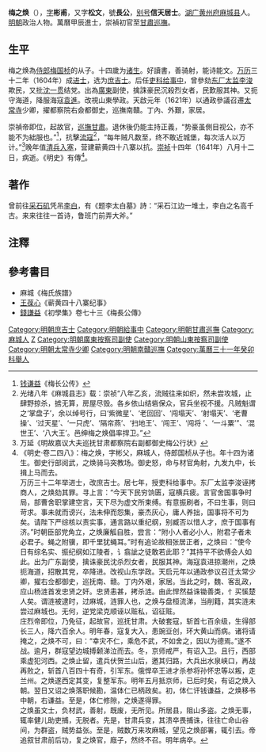 {{明清人物信息框
| 姓名 = 梅之焕
| 原名 =
| 圖片名稱 = 
| 圖片大小 = 220px
| 圖片說明 = 
| 最高職務 = 嘉議大夫巡撫甘肅都察院右副都御史
| 最高散阶 =
| 國家 = 大明
| 爵位 =
| 籍貫 = [[湖廣|湖廣]][[麻城縣|麻城縣]]
| 族裔 = 漢族
| 字號 = 字彬甫<br>又字松文，號長公，别號信天居士
| 室名 = 
| 諡號 = 
| 出生日期 = [[萬曆|萬曆]]三年（1575年）乙亥正月十六日<ref>《万历三十二年甲辰科进士履历便览》：梅之焕，己卯正月十六日，癸卯科，戊辰起甘肃巡抚，右佥都御史，庚午革职。</ref>
| 出生地點 = 
| 逝世日期 = [[崇禎|崇禎]]十四年（1641年）辛巳八月十二日
| 逝世地點 = 
| 墓葬 =
| 配偶 =元配蔡氏，封恭人
| 親屬 = 曾祖梅吉（惠州知府）<br>祖梅汝观<br>父梅国森，壬午举人；母刘氏<br>（從父）[[梅國楨|梅國楨]]、梅国楼<br>弟梅之炜<br>（子）梅生奇<br>（孙）梅銮、梅钿
| 出身 = 
*萬曆三十一年癸卯科舉人
*萬曆三十二年甲辰科同進士出身
| 經歷 = 
| 著作 =《梅中丞遗稿》八卷
}}

'''梅之焕'''（{{bd|1575年||1641年|catIdx=M梅}}），[[表字|字]]'''彬甫'''，又字'''松文'''，號'''長公'''，[[别号|别号]]'''信天居士'''。[[湖广|湖广]][[黄州府|黄州府]][[麻城县|麻城县]]人。[[明朝|明朝]]政治人物。萬曆甲辰進士，崇禎初官至[[甘肅巡撫|甘肅巡撫]]。

==生平==
梅之焕為[[侍郎|侍郎]][[梅国桢|梅国桢]]的从子。十四歲为[[诸生|诸生]]。好讀書，善骑射，能诗能文。[[万历|万历]]三十二年（1604年）成[[进士|进士]]，选为[[庶吉士|庶吉士]]。后任[[吏科|吏科]][[给事中|给事中]]，曾參劾[[东厂|东厂]][[太监|太监]][[李浚|李浚]]欺民，又批[[沈一贯|沈一贯]]结党。出為[[廣東|廣東]]副使，擒誅豪民沉殺烈女者，民歎服其神。又扼守海道，降服海寇[[袁進|袁進]]。改視山東學政。天啟元年（1621年）以通政參議召遷[[太常寺|太常寺]]少卿，擢都察院右僉都御史，巡撫南贛。丁內、外艱，家居。

崇禎帝即位，起故官，[[甘肃巡抚|巡撫甘肅]]。退休後仍能主持正義，“势豪虽側目视公，亦不能不为絀服也。”<ref>[[钱谦益|钱谦益]]《梅长公传》</ref>，抗擊[[流寇|流寇]]<ref>光绪八年《麻城县志》载：崇祯“八年乙亥，流贼往来如织，然未尝攻城，止肆野掠杀，掳无算，房屋尽毁。各乡依山结砦保众，官兵坐视不援。凡贼魁谓之‘掌盘子’，余以绰号行，曰‘紫微星’、‘老回回’、‘闯塌天’、‘射塌天’、‘老曹操’、‘过天星’、‘一只虎’、‘隔帘燕’、‘扫地王’、‘闯王’、‘闯将 ’、‘一斗粟’”、‘混世王’、‘八大王’。邑绅梅之焕倡率捍卫。”</ref>，“每年贼凡数至，终不敢近城堡，每次活人以万计。”<ref>万延《明故嘉议大夫巡抚甘肃都察院右副都御史梅公行状》</ref>晚年值[[清兵入塞|清兵入塞]]，营建蕲黄四十八寨以抗。[[崇祯|崇祯]]十四年（1641年）八月十二日，病逝。《明史》有傳<ref>《明史·卷二四八》：梅之焕，字彬父，麻城人，侍郎国桢从子也。年十四为诸生。御史行部阅武，之焕骑马突教场。御史怒，命与材官角射，九发九中，长揖上马而去。<br>万历三十二年举进士，改庶吉士。居七年，授吏科给事中。东厂太监李浚诬拷商人，之焕劾其罪。寻上言：“今天下民穷饷匮，寇横兵疲。言官舍国事争时局，部曹舍职掌建空言，天下尽为虚文所束缚。有意振刷者，不曰生事，则曰苛求。事未就而谤兴，法未伸而怨集，豪杰灰心，庸人养拙，国事将不可为矣。请陛下严综核以责实事，通言路以重纪纲，别臧否以惜人才，庶于国事有济。”时朝臣部党角立，之焕廉觚自胜，尝言：“附小人者必小人，附君子者未必君子。蝇之附骥，即千里犹蝇耳。”时有追论故相张居正者，之焕曰：“使今日有综名实、振纪纲如江陵者，讠翕訿之徒敢若此耶？”其持平不欲傅会人如此。出为广东副使，擒诛豪民沈杀烈女者，民服其神。海寇袁进掠潮州，之焕扼海道，招散其党，卒降进。改视山东学政。天启元年以通政参议召迁太常少卿，擢右佥都御史，巡抚南、赣。丁内外艰，家居。当此之时，魏、客乱政，应山杨涟首发忠贤之奸。忠贤恚甚，拷杀涟。由此悍然益诛锄善类，忄买慀楚人矣。谓涟被逮时，过麻城，涟罪人也，之焕与盘桓流涕，当削籍，其实涟未尝过麻城也。无何，逆党梁克顺诬以赃私，诏征赃。<br>庄烈帝即位，乃免征，起故官，巡抚甘肃。大破套寇，斩首七百余级，生得部长三人，降六百余人。明年春，寇复大入，患豌豆创，环大黄山而病。诸将请掩之，之焕不可，曰：“幸灾不仁，乘危不武，不如舍之，因以为德焉。”遂不战。逾月，群寇望边城搏颡涕泣而去。冬，京师戒严，有诏入卫。且行，西部乘虚犯河西。之焕止留，遣兵伏贺兰山后，邀其归路，大兵出水泉峡口，再战再败之，斩首八百四十有奇，引军东。俄悍卒王进才杀参将孙怀忠等以叛，走兰州。之焕遂西定其变，复整军东。明年五月抵京师，已后时矣，有诏之焕入朝。翌日又诏之焕落职候勘，温体仁已柄政矣。初，体仁讦钱谦益，之焕移书中朝，右谦益。至是，体仁修隙，之焕遂得罪。<br>之焕虽文士，负材武，善射，既废，无所见。所居县，阻山多盗。之焕无事，辄率健儿助吏捕，无脱者。先是，甘肃兵变，其溃卒畏捕诛，往往亡命山谷间，为群盗，贼势益张。至是，贼数万来攻麻城，望见之焕部署，辄引去。帝追叙甘肃前后功，复之焕官，廕子，然终不召。明年病卒。</ref>。

==著作==
曾前往[[采石矶|采石矶]]凭吊[[李白|李白]]，有《题李太白墓》詩：“采石江边一堆土，李白之名高千古。来来往往一首诗，鲁班门前弄大斧。”

==注釋==
{{reflist}}

==參考書目==
*麻城《梅氏族譜》
*[[王葆心|王葆心]]《蕲黄四十八寨纪事》
*[[錢謙益|錢謙益]]《初學集》卷七十三《梅長公傳》

{{萬曆三十二年甲辰科殿試金榜}}
{{DEFAULTSORT:Mei梅}}
[[Category:明朝庶吉士|Category:明朝庶吉士]]
[[Category:明朝給事中|Category:明朝給事中]]
[[Category:明朝甘肅巡撫|Category:明朝甘肅巡撫]]
[[Category:麻城人|Category:麻城人]]
[[Category:梅姓|Z]]
[[Category:明朝廣東按察司副使|Category:明朝廣東按察司副使]]
[[Category:明朝山東按察司副使|Category:明朝山東按察司副使]]
[[Category:明朝太常寺少卿|Category:明朝太常寺少卿]]
[[Category:明朝南贛巡撫|Category:明朝南贛巡撫]]
[[Category:萬曆三十一年癸卯科舉人|Category:萬曆三十一年癸卯科舉人]]
